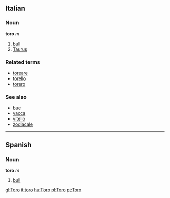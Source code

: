 ==Italian==
===Noun===
'''toro''' ''m''

# [[bull]]
# [[Taurus]]

===Related terms===
*[[toreare]]
*[[torello]]
*[[torero]]

===See also===
*[[bue]]
*[[vacca]]
*[[vitello]]
*[[zodiacale]]

----

==Spanish==
===Noun===
'''toro''' ''m''

#[[bull]]

[[gl:Toro]]
[[it:toro]]
[[hu:Toro]]
[[pl:Toro]]
[[pt:Toro]]